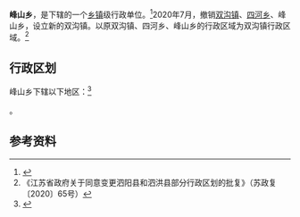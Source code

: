 {{中国乡级行政区|32/13/24/201/000
| 电话区号 = 527
}}

'''峰山乡'''，是{{PRC admin/fullname|32/13/24/201/000|3}}下辖的一个[[乡镇|乡镇]]级行政单位。<ref>{{PRC admin/ref sgc|{{PRC admin/parent|32/13/24/201/000}}}}</ref>2020年7月，撤销[[双沟镇|双沟镇]]、[[四河乡|四河乡]]、峰山乡，设立新的双沟镇。以原双沟镇、四河乡、峰山乡的行政区域为双沟镇行政区域。<ref>《江苏省政府关于同意变更泗阳县和泗洪县部分行政区划的批复》（苏政复〔2020〕65号）</ref>

== 行政区划 ==

峰山乡下辖以下地区：<ref>{{PRC admin/ref sgc|32/13/24/201/000}}</ref>

{{PRC admin/children|32/13/24/201/000}}。

== 参考资料 ==

{{reflist}}

{{PRC admin/navcat|32/13/24/201/000}}